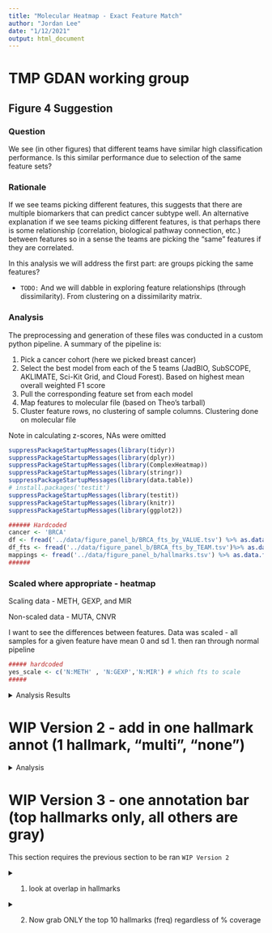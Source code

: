 ```yaml
---
title: "Molecular Heatmap - Exact Feature Match"
author: "Jordan Lee"
date: "1/12/2021"
output: html_document
---
```


# TMP GDAN working group 
## Figure 4 Suggestion

### Question

We see (in other figures) that different teams have similar high classification performance. Is this similar performance due to selection of the same feature sets?

### Rationale

If we see teams picking different features, this suggests that there are multiple biomarkers that can predict cancer subtype well. An alternative explanation if we see teams picking different features, is that perhaps there is some relationship (correlation, biological pathway connection, etc.) between features so in a sense the teams are picking the "same" features if they are correlated.

In this analysis we will address the first part: are groups picking the same features?

+ `TODO:` And we will dabble in exploring feature relationships (through dissimilarity). From clustering on a dissimilarity matrix.

### Analysis

The preprocessing and generation of these files was conducted in a custom python pipeline. A summary of the pipeline is:

1. Pick a cancer cohort (here we picked breast cancer)
2. Select the best model from each of the 5 teams (JadBIO, SubSCOPE, AKLIMATE, Sci-Kit Grid, and Cloud Forest). Based on highest mean overall weighted F1 score
3. Pull the corresponding feature set from each model
4. Map features to molecular file (based on Theo's tarball)
5. Cluster feature rows, no clustering of sample columns. Clustering done on molecular file

Note in calculating z-scores, NAs were omitted

```r

suppressPackageStartupMessages(library(tidyr))
suppressPackageStartupMessages(library(dplyr))
suppressPackageStartupMessages(library(ComplexHeatmap))
suppressPackageStartupMessages(library(stringr))
suppressPackageStartupMessages(library(data.table))
# install.packages('testit')
suppressPackageStartupMessages(library(testit))
suppressPackageStartupMessages(library(knitr))
suppressPackageStartupMessages(library(ggplot2))
```

```r
###### Hardcoded 
cancer <- 'BRCA'
df <- fread('../data/figure_panel_b/BRCA_fts_by_VALUE.tsv') %>% as.data.frame()
df_fts <- fread('../data/figure_panel_b/BRCA_fts_by_TEAM.tsv')%>% as.data.frame()
mappings <- fread('../data/figure_panel_b/hallmarks.tsv') %>% as.data.frame()
######
```

### Scaled where appropriate - heatmap

Scaling data - METH, GEXP, and MIR

Non-scaled data - MUTA, CNVR

I want to see the differences between features. Data was scaled - all samples for a given feature have mean 0 and sd 1. then ran through normal pipeline

```r
##### hardcoded
yes_scale <- c('N:METH' , 'N:GEXP','N:MIR') # which fts to scale
#####
```

<details><summary>Analysis Results</summary><p>

```r
####
# Main
####
# pre <- c('I:CNVR', 'N:METH' , 'N:GEXP', 'B:MUTA', 'N:MIR')
pre <- c('N:GEXP') # TODO remove this from dev

for (prefix in pre){
  # A. Order by subtype
  df_transform <- df %>% arrange(Labels)
  
  # B. Column annotation
  column_ha <- HeatmapAnnotation(
    Subtype = df_transform$Labels, 
    na_col = 'grey', 
    col = list(
      Subtype = c(
        "BRCA_1" = 'orange',
        "BRCA_2"='sienna1',
        "BRCA_3"='red',
        "BRCA_4"='red4'
      )
    )
  )
  
  # C. Select data type
  df_transform <- df_transform %>%
      select(-Labels) %>%
      select(-all_of(cancer)) %>%
      select(starts_with(prefix))
  mat <- df_transform %>%
      as.matrix() %>%
      t()
  print(prefix)
  n_fts <- nrow(mat)
  print(n_fts)
  
  # 1. Heatmap that applies clustering we want
  #    second heatmap same row/col order but with added annotation bars
  
  # scale if appropriate 
  if (prefix %in% yes_scale){
    mat <- scale(t(mat), center=TRUE, scale=TRUE) #each ft row will have mean 0, sd 1. omit NAs
    mat <- t(mat) #but flip for heatmap looks
  }

  fig <- Heatmap(
    mat,
    name = 'first heatmap',
    cluster_rows = TRUE,
    cluster_columns = FALSE,
    show_row_names = FALSE,
    show_column_names = FALSE,
    column_title = 'Samples',
    row_title = 'Features',
    top_annotation = column_ha
  )
  # draw(fig) # dont need to draw
  
  
  #### 
  # Add team annotation bar
  ####
  # Ordering
  # 1. Get order of features post heatmap clustering
  heatmap_order <- row_order(fig) # index vector
  ftnames_order <- c() # featurename vector
  for (i in heatmap_order){
    add_ft <- rownames(mat)[i]
    ftnames_order <- c(ftnames_order, add_ft)
  }
  print(ftnames_order)
  # 2. Get new matrix that is ordered by heatmap clustering
  mat2 <- mat[match(ftnames_order, rownames(mat)),]
  
  
  
  # Build annotation bars of teams feature sets. 
  # 1. df of all teams. match ft order in heatmap
  team_df<- df_fts %>% filter(featureID %in% ftnames_order) %>% arrange(match(featureID, ftnames_order))
  # 2. Pull just the team of interest
  jadbio <- team_df %>% pull('gnosis_1_BRCA') %>% as.character()
  cforest <- team_df %>% pull('CF|All_Top 100_BRCA') %>% as.character()
  aklimate <- team_df %>% pull('AKLIMATE_BRCA_reduced_model_1000_feature_set_BRCA') %>% as.character()
  subscope <- team_df %>% pull('nn_jg_2020-03-20_top1kfreq:BRCA_BRCA') %>% as.character()
  skgrid <- team_df %>% pull('fbedeBIC_BRCA') %>% as.character()
  team_list <- rowAnnotation(
    JadBIO = jadbio,
    CForest = cforest,
    AKLIMATE = aklimate,
    SubSCOPE = subscope,
    SKGrid = skgrid,
    col = list(
      JadBIO = c('0' = "snow2", '1' = "palevioletred1"),
      CForest =  c('0' = "snow2", '1' = "mediumpurple1"),
      AKLIMATE =  c('0' = "snow2", '1' = "cadetblue1"),
      SubSCOPE =  c('0' = "snow2", '1' = "palegreen2"),
      SKGrid =  c('0' = "snow2", '1' = "rosybrown2")
    ),
    show_legend = FALSE
  )
  # 3. Heatmap
  fig <- Heatmap(
    mat2, #each col will have mean 0, sd 1
    name = prefix,
    cluster_rows = TRUE,
    cluster_columns = FALSE,
    show_row_names = FALSE,
    show_column_names = FALSE,
    column_title = 'Samples',
    row_title = 'Features',
    top_annotation = column_ha,
    right_annotation = team_list,
  )
  draw(fig)


  #####
  # unit tests
  #####
  # sanity check 1 - that the row orders are the same in the two heatmaps
  assert('Assertion Error: order of feature rows on heatmap and final heatmap not same', rownames(mat2) == ftnames_order)
  # sanity check 2 - directly compare heatmap rows
  heatmap_order <- row_order(fig) # index vector
  ftnames_order2 <- c() # featurename vector
  for (i in heatmap_order){
    add_ft <- rownames(mat2)[i]
    ftnames_order2 <- c(ftnames_order2, add_ft)
  }
  assert('Assertion Error: order of feature rows on heatmap and final heatmap not same', ftnames_order2 == ftnames_order)
  
  print(paste('Distance metric = ', fig@row_dend_param$distance, '. Method = ', fig@row_dend_param$method, sep=' '))
}
```

</details>

# WIP Version 2 - add in one hallmark annot (1 hallmark, "multi", "none")

<details><summary>Analysis</summary><p>

```r
# this code chunk likely won't work because we have a lot of annot bars on left side

# look up if in hallmark mappings table
n_hallmarks <- c() # exploratory
pooled_hallmarks <- c() # exploratory
hallmark_vect <- c()
for (feature in ftnames_order){
  # 1. Preprocess - to gene symbol
  GENE <- unlist(strsplit(feature, '::'))[2]
  GENE <- unlist(strsplit(GENE, ':'))[1]
  
  # 2. Hallmark Mapping
  halls <- mappings[mappings$human_gene_symbol==GENE,]$gs_name %>% as.vector()
  # Multiple Hallmarks
  n_hallmarks <- c(n_hallmarks, length(halls))
  pooled_hallmarks <- c(pooled_hallmarks, halls)
  if (length(halls) >1){
    hallmark_vect <- c(hallmark_vect, 'multi')
  } 
  # One Hallmark
  else if (length(halls) == 1){
    hallmark_vect <- c(hallmark_vect, halls)
  } 
  # No Hallmarks
  else {
    hallmark_vect <- c(hallmark_vect, 'none')
  }
}

# 3. Build heatmap
hall_annot <- rowAnnotation(
  Hallmark = hallmark_vect,
  # col = list(
  #   Hallmark = c('none' = "black", 'multi' = "gray")
  # ),
  show_legend = FALSE
)

fig <- Heatmap(
  mat2, #each col will have mean 0, sd 1
  name = prefix,
  cluster_rows = FALSE,
  cluster_columns = FALSE,
  show_row_names = FALSE,
  show_column_names = FALSE,
  column_title = 'Samples',
  row_title = 'Features',
  top_annotation = column_ha,
  right_annotation = team_list,
  left_annotation = hall_annot
)
draw(fig)
```

</details>



# WIP Version 3 - one annotation bar (top hallmarks only, all others are gray)

This section requires the previous section to be ran `WIP Version 2`

<details><summary>1. look at overlap in hallmarks</summary><p>

```r
# How many hallmarks is a feature associated with?
df <- table(n_hallmarks) %>% as.data.frame()
colnames(df)<- c('nHallmarks', 'Freq')
ggplot(data=df, aes(x=nHallmarks, y=Freq, fill='blue')) + 
  geom_bar(stat='identity') +
  geom_text(aes(label=Freq), vjust=-0.3, size=3.5) +
  ggtitle('Histogram - How many hallmarks is a feature associated with?') +
  theme(legend.position = "none")

```

```r
# What hallmarks are fts most often associated with?
df <- sort(table(pooled_hallmarks), decreasing=T) %>% as.data.frame()
colnames(df)<- c('Hallmarks', 'Freq')
ggplot(data=df, aes(x=Hallmarks, y=Freq, fill='blue')) + 
  geom_bar(stat='identity') +
  geom_text(aes(label=Freq), hjust=-0.5, size=1.5) +
  ggtitle('What hallmarks are fts most often associated with') +
  theme(text = element_text(size=6)) +
  theme(legend.position = "none") +
  coord_flip()
```

</details>

<details><summary>2. Now grab ONLY the top 10 hallmarks (freq) regardless of % coverage</summary><p>

```r
# get top data
data <- sort(table(pooled_hallmarks), decreasing=T)
```

```r
####
# function
####
build_hallmark_vect <- function(hallmark, ftnames_order){
  fts_checked <- c() # sanity check
  hallmark_present <- c()
  for (feature in ftnames_order){
    # 1. Preprocess - to gene symbol
    GENE <- unlist(strsplit(feature, '::'))[2]
    GENE <- unlist(strsplit(GENE, ':'))[1]
    
    # 2. Hallmark Mapping
    halls <- mappings[mappings$human_gene_symbol==GENE,]$gs_name %>% as.vector()
    # If hallmark present
    if (hallmark %in% halls){
      i <- match(hallmark, halls)
      hallmark_present <- c(hallmark_present, 1)
      fts_checked <- c(fts_checked, feature)
    }
    else {
      hallmark_present <- c(hallmark_present, 0)
      fts_checked <- c(fts_checked, feature)
    }
  }
  return(hallmark_present)
}
```

```r
# Find top hallmarks
print('Heatmap below will use these hallmarks (order matches with heatmap)')
top <- data[1:5]
print(top)
top <- names(top)

vals_1 <- build_hallmark_vect(top[1],ftnames_order)
vals_2 <- build_hallmark_vect(top[2],ftnames_order)
vals_3 <- build_hallmark_vect(top[3],ftnames_order)
vals_4 <- build_hallmark_vect(top[4],ftnames_order)
vals_5 <- build_hallmark_vect(top[5],ftnames_order)


# Build heatmap
hall_annot <- rowAnnotation(
  Hallmark_1 = vals_1,
  Hallmark_2 = vals_2,
  Hallmark_3 = vals_3,
  Hallmark_4 = vals_4,
  Hallmark_5 = vals_5,
  col = list(
    Hallmark_1 = c('0' = "white", '1' = "black"),
    Hallmark_2 = c('0' = "white", '1' = "black"),
    Hallmark_3 = c('0' = "white", '1' = "black"),
    Hallmark_4 = c('0' = "white", '1' = "black"),
    Hallmark_5 = c('0' = "white", '1' = "black")
  ),
  show_legend = FALSE
)

fig <- Heatmap(
  mat2, #each col will have mean 0, sd 1
  name = prefix,
  cluster_rows = FALSE,
  cluster_columns = FALSE,
  show_row_names = FALSE,
  show_column_names = FALSE,
  column_title = 'Samples',
  row_title = 'Features',
  top_annotation = column_ha,
  right_annotation = team_list,
  left_annotation = hall_annot
)
draw(fig)
```

</details>